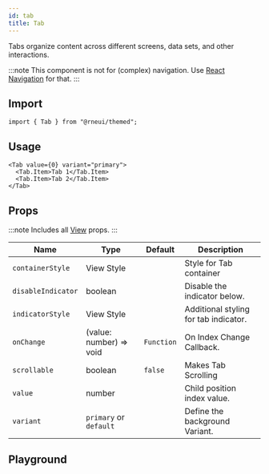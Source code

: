 ```yaml
---
id: tab
title: Tab
---
```



<IconsStyle />

Tabs organize content across different screens, data sets, and other interactions.

:::note
This component is not for (complex) navigation. Use [React Navigation](https://reactnavigation.org) for that.
:::

## Import

```tsx
import { Tab } from "@rneui/themed";
```

## Usage

```tsx live
<Tab value={0} variant="primary">
  <Tab.Item>Tab 1</Tab.Item>
  <Tab.Item>Tab 2</Tab.Item>
</Tab>
```

<Usage />

## Props

:::note
Includes all [View](https://reactnative.dev/docs/view#props) props.
:::

<div class='table-responsive'>

| Name               | Type                    | Default    | Description                           |
| ------------------ | ----------------------- | ---------- | ------------------------------------- |
| `containerStyle`   | View Style              |            | Style for Tab container               |
| `disableIndicator` | boolean                 |            | Disable the indicator below.          |
| `indicatorStyle`   | View Style              |            | Additional styling for tab indicator. |
| `onChange`         | (value: number) => void | `Function` | On Index Change Callback.             |
| `scrollable`       | boolean                 | `false`    | Makes Tab Scrolling                   |
| `value`            | number                  |            | Child position index value.           |
| `variant`          | `primary` or `default`  |            | Define the background Variant.        |

</div>

## Playground

<Play />
